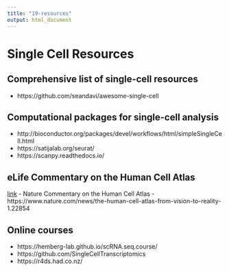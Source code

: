 ```yaml
---
title: "19-resources"
output: html_document
---
```


# Single Cell Resources

## Comprehensive list of single-cell resources
  - https://github.com/seandavi/awesome-single-cell

## Computational packages for single-cell analysis
  - http://bioconductor.org/packages/devel/workflows/html/simpleSingleCell.html
  - https://satijalab.org/seurat/
  - https://scanpy.readthedocs.io/

## eLife Commentary on the Human Cell Atlas 
[link](https://elifesciences.org/articles/27041)
  - Nature Commentary on the Human Cell Atlas 
  - https://www.nature.com/news/the-human-cell-atlas-from-vision-to-reality-1.22854

## Online courses
  - https://hemberg-lab.github.io/scRNA.seq.course/
  - https://github.com/SingleCellTranscriptomics
  - https://r4ds.had.co.nz/